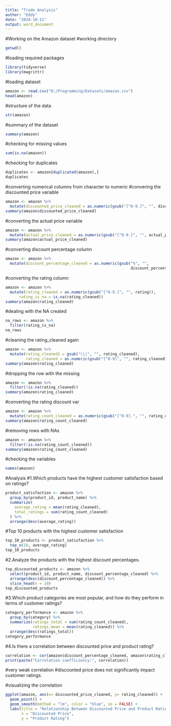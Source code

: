 ```yaml
---
title: "Trade Analysis"
author: "Eddy"
date: "2024-10-11"
output: word_document
---
```

#Working on the Amazon dataset
#working directory
```r
getwd()
```
#loading required packages
```r
library(tidyverse)
library(magrittr)
```

#loading dataset
```r
amazon <- read.csv("D:/Programming/Datasets/amazon.csv")
head(amazon)
```

#structure of the data
```r
str(amazon)
```
#summary of the dataset
```r
summary(amazon)
```
#checking for missing values 
```r
sum(is.na(amazon))
```
#checking for duplicates
```r
duplicates <- amazon[duplicated(amazon),]
duplicates
```


#converting numerical columns from character to numeric
#convering the discounted price variable
```r
amazon <- amazon %>% 
  mutate(discounted_price_cleaned = as.numeric(gsub("[^0-9.]", "", discounted_price)))
summary(amazon$discounted_price_cleaned)
```
#converting the actual price variable
```r
amazon <- amazon %>% 
  mutate(actual_price_cleaned = as.numeric(gsub("[^0-9.]", "", actual_price)))
summary(amazon$actual_price_cleaned)
```
#converting discount percentage column
```r
amazon <- amazon %>% 
  mutate(discount_percentage_cleaned = as.numeric(gsub("%", "",
                                                       discount_percentage)))
```

#converting the rating column
```r
amazon <- amazon %>% 
  mutate(rating_cleaned = as.numeric(gsub("[^0-9.]", "", rating)), 
      rating_is_na = is.na(rating_cleaned))
summary(amazon$rating_cleaned)
```
#dealing with the NA created
```r
na_rows <- amazon %>% 
  filter(rating_is_na)
na_rows
```

#cleaning the rating_cleaned again
```r
amazon <- amazon %>% 
  mutate(rating_cleaned1 = gsub("\\|", "", rating_cleaned),
         rating_cleaned = as.numeric(gsub("[^0-9]", "", rating_cleaned1)))
summary(amazon$rating_cleaned)
```
#dropping the row with the missing
```r
amazon <- amazon %>% 
  filter(!is.na(rating_cleaned))
summary(amazon$rating_cleaned)
```
#converting the rating discount var
```r
amazon <- amazon %>% 
  mutate(rating_count_cleaned = as.numeric(gsub("[^0-9].", "", rating_count)))
summary(amazon$rating_count_cleaned)
```
#removing rows with NAs
```r
amazon <- amazon %>% 
  filter(!is.na(rating_count_cleaned))
summary(amazon$rating_count_cleaned)
```
#checking the variables
```r
names(amazon)
```
#Analysis
#1.Which products have the highest customer satisfaction based on ratings?
```r
product_satisfaction <- amazon %>% 
  group_by(product_id, product_name) %>% 
  summarize(
    average_rating = mean(rating_cleaned),
    total_ratings = sum(rating_count_cleaned)
  ) %>% 
  arrange(desc(average_rating))
```
#Top 10 products with the highest customer satisfaction
```r
top_10_products <- product_satisfaction %>% 
  top_n(10, average_rating)
top_10_products
```

#2.Analyze the products with the highest discount percentages. 
```r
top_discounted_products <- amazon %>%
  select(product_id, product_name, discount_percentage_cleaned) %>%
  arrange(desc(discount_percentage_cleaned)) %>%
  slice_head(n = 10) 
top_discounted_products
```
#3.Which product categories are most popular, and how do they perform in terms of customer ratings?
```r
category_performance <- amazon %>% 
  group_by(category) %>% 
  summarize(ratings_total = sum(rating_count_cleaned),
            ratings_mean = mean(rating_cleaned)) %>% 
  arrange(desc(ratings_total))
category_performance
```


#4.Is there a correlation between discounted price and product rating? 
```r
correlation <- cor(amazon$discount_percentage_cleaned, amazon$rating_cleaned)
print(paste("Correlation coefficiency:", correlation))
```
#very weak correlation
#discounted price does not significantly impact customer ratings.

#visualizing the correlation
```r
ggplot(amazon, aes(x= discounted_price_cleaned, y= rating_cleaned)) +
  geom_point() +
  geom_smooth(method = "lm", color = "blue", se = FALSE) +
  labs(title = "Relationship Between Discounted Price and Product Rating",
       x = "Discounted Price",
       y = "Product Rating")
```